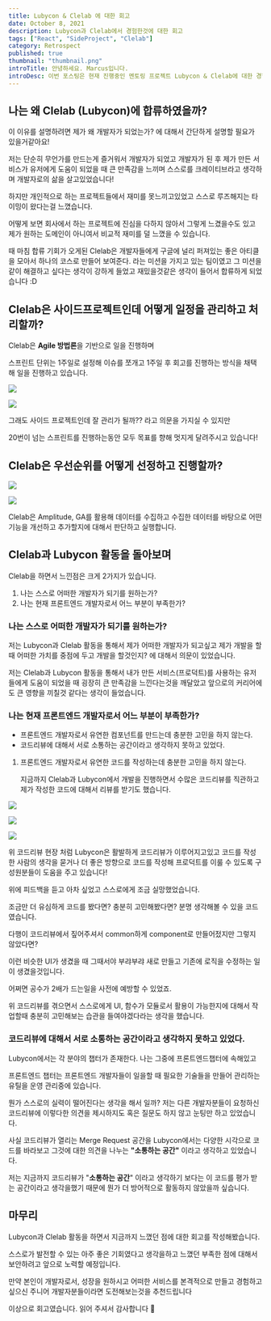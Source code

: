 ```yaml
---
title: Lubycon & Clelab 에 대한 회고
date: October 8, 2021
description: Lubycon과 Clelab에서 경험한것에 대한 회고
tags: ["React", "SideProject", "Clelab"]
category: Retrospect
published: true
thumbnail: "thumbnail.png"
introTitle: 안녕하세요. Marcus입니다.
introDesc: 이번 포스팅은 현재 진행중인 멘토링 프로젝트 Lubycon & Clelab에 대한 경험을 공유하는 포스팅입니다.
---
```


## 나는 왜 Clelab (Lubycon)에 합류하였을까?

이 이유를 설명하려면 제가 왜 개발자가 되었는가? 에 대해서 간단하게 설명할 필요가 있을거같아요!

저는 단순히 무언가를 만드는게 즐거워서 개발자가 되었고 개발자가 된 후 제가 만든 서비스가 유저에게 도움이 되었을 때 큰 만족감을 느끼며 스스로를 크레이티브라고 생각하며 개발자로의 삶을 살고있었습니다!

하지만 개인적으로 하는 프로젝트들에서 재미를 못느끼고있었고 스스로 루즈해지는 타이밍이 왔다는걸 느꼈습니다.

어떻게 보면 회사에서 하는 프로젝트에 진심을 다하지 않아서 그렇게 느겼을수도 있고 제가 원하는 도메인이 아니여서 비교적 재미를 덜 느꼈을 수 있습니다.

때 마침 합류 기회가 오게된 Clelab은 개발자들에게 구글에 널리 퍼져있는 좋은 아티클을 모아서 하나의 코스로 만들어 보여준다. 라는 미션을 가지고 있는 팀이였고 그 미션을 같이 해결하고 싶다는 생각이 강하게 들었고 재밌을것같은 생각이 들어서 합류하게 되었습니다 :D

## Clelab은 사이드프로젝트인데 어떻게 일정을 관리하고 처리할까?

Clelab은 **Agile 방법론**을 기반으로 일을 진행하며

스프린트 단위는 1주일로 설정해 이슈를 쪼개고 1주일 후 회고를 진행하는 방식을 채택해 일을 진행하고 있습니다.

![](/posts/클랩&루비콘회고/image_1.png)

![](/posts/클랩&루비콘회고/image_4.png)

그래도 사이드 프로젝트인데 잘 관리가 될까?? 라고 의문을 가지실 수 있지만

20번이 넘는 스프린트를 진행하는동안 모두 목표를 향해 멋지게 달려주시고 있습니다!

## Clelab은 우선순위를 어떻게 선정하고 진행할까?

![](/posts/클랩&루비콘회고/image_2.png)

![](/posts/클랩&루비콘회고/image_3.png)

Clelab은 Amplitude, GA를 활용해 데이터를 수집하고 수집한 데이터를 바탕으로 어떤 기능을 개선하고 추가할지에 대해서 판단하고 실행합니다.

## Clelab과 Lubycon 활동을 돌아보며

Clelab을 하면서 느낀점은 크게 2가지가 있습니다.

1. 나는 스스로 어떠한 개발자가 되기를 원하는가?
2. 나는 현재 프론트엔드 개발자로서 어느 부분이 부족한가?

### 나는 스스로 어떠한 개발자가 되기를 원하는가?

저는 Lubycon과 Clelab 활동을 통해서 제가 어떠한 개발자가 되고싶고 제가 개발을 할 때 어떠한 가치를 중점에 두고 개발을 할것인지? 에 대해서 의문이 있었습니다.

저는 Clelab과 Lubycon 활동을 통해서 내가 만든 서비스(프로덕트)를 사용하는 유저들에게 도움이 되었을 때 굉장히 큰 만족감을 느낀다는것을 깨달았고 앞으로의 커리어에도 큰 영향을 끼칠것 같다는 생각이 들었습니다.

### 나는 현재 프론트엔드 개발자로서 어느 부분이 부족한가?

- 프론트엔드 개발자로서 유연한 컴포넌트를 만드는데 충분한 고민을 하지 않는다.
- 코드리뷰에 대해서 서로 소통하는 공간이라고 생각하지 못하고 있었다.

1. 프론트엔드 개발자로서 유연한 코드를 작성하는데 충분한 고민을 하지 않는다.

   지금까지 Clelab과 Lubycon에서 개발을 진행하면서 수많은 코드리뷰를 직관하고 제가 작성한 코드에 대해서 리뷰를 받기도 했습니다.

![](/posts/클랩&루비콘회고/image_5.png)

![](/posts/클랩&루비콘회고/image_6.png)

![](/posts/클랩&루비콘회고/image_7.png)

위 코드리뷰 현장 처럼 Lubycon은 활발하게 코드리뷰가 이루어지고있고 코드를 작성한 사람의 생각을 묻거나 더 좋은 방향으로 코드를 작성해 프로덕트를 이룰 수 있도록 구성원분들이 도움을 주고 있습니다!

위에 피드백을 듣고 아차 싶었고 스스로에게 조금 실망했었습니다.

조금만 더 유심하게 코드를 봤다면? 충분히 고민해봤다면? 분명 생각해볼 수 있을 코드였습니다.

다행이 코드리뷰에서 짚어주셔서 common하게 component로 만들어젔지만 그렇지 않았다면?

이런 비슷한 UI가 생겼을 때 그때서야 부랴부랴 새로 만들고 기존에 로직을 수정하는 일이 생겼을것입니다.

어쩌면 공수가 2배가 드는일을 사전에 예방할 수 있었죠.

위 코드리뷰를 겪으면서 스스로에게 UI, 함수가 모듈로서 활용이 가능한지에 대해서 작업할때 충분히 고민해보는 습관을 들여야겠다라는 생각을 했습니다.

### 코드리뷰에 대해서 서로 소통하는 공간이라고 생각하지 못하고 있었다.

Lubycon에서는 각 분야의 챕터가 존재한다. 나는 그중에 프론트엔드챕터에 속해있고

프론트엔드 챕터는 프론트엔드 개발자들이 일을할 때 필요한 기술들을 만들어 관리하는 유틸을 운영 관리중에 있습니다.

뭔가 스스로의 실력이 떨어진다는 생각을 해서 일까? 저는 다른 개발자분들이 요청하신 코드리뷰에 이렇다한 의견을 제시하지도 혹은 질문도 하지 않고 눈팅만 하고 있었습니다.

사실 코드리뷰가 열리는 Merge Request 공간을 Lubycon에서는 다양한 시각으로 코드를 바라보고 그것에 대한 의견을 나누는 **"소통하는 공간"** 이라고 생각하고 있었습니다.

저는 지금까지 코드리뷰가 "**소통하는 공간**" 이라고 생각하기 보다는 이 코드를 평가 받는 공간이라고 생각을했기 때문에 뭔가 더 방어적으로 활동하지 않았을까 싶습니다.

## 마무리

Lubycon과 Clelab 활동을 하면서 지금까지 느꼈던 점에 대한 회고를 작성해봤습니다.

스스로가 발전할 수 있는 아주 좋은 기회였다고 생각을하고 느꼈던 부족한 점에 대해서 보안하려고 앞으로 노력할 예정입니다.

만약 본인이 개발자로서, 성장을 원하시고 어떠한 서비스를 본격적으로 만들고 경험하고 싶으신 주니어 개발자분들이라면 도전해보는것을 추천드립니다

이상으로 회고였습니다. 읽어 주셔서 감사합니다 🙌
